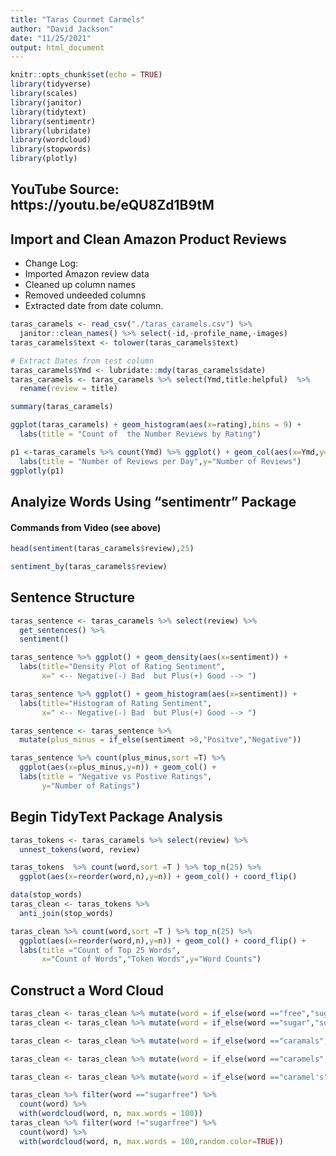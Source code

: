 ```yaml
---
title: "Taras Courmet Carmels"
author: "David Jackson"
date: "11/25/2021"
output: html_document
---
```


```r
knitr::opts_chunk$set(echo = TRUE)
library(tidyverse)
library(scales)
library(janitor)
library(tidytext)
library(sentimentr)
library(lubridate)
library(wordcloud)
library(stopwords)
library(plotly)
```

## YouTube Source: https://youtu.be/eQU8Zd1B9tM

## Import and Clean Amazon Product Reviews

* Change Log:
* Imported Amazon review data
* Cleaned up column names
* Removed undeeded columns
* Extracted date  from date column.

```r
taras_caramels <- read_csv("./taras_caramels.csv") %>%
  janitor::clean_names() %>% select(-id,-profile_name,-images)
taras_caramels$text <- tolower(taras_caramels$text)
```
```r
# Extract Dates from test column
taras_caramels$Ymd <- lubridate::mdy(taras_caramels$date)
taras_caramels <- taras_caramels %>% select(Ymd,title:helpful)  %>%
  rename(review = title)

```

```r
summary(taras_caramels)
```
```r
ggplot(taras_caramels) + geom_histogram(aes(x=rating),bins = 9) +
  labs(title = "Count of  the Number Reviews by Rating")
```
```r
p1 <-taras_caramels %>% count(Ymd) %>% ggplot() + geom_col(aes(x=Ymd,y=n)) +
  labs(title = "Number of Reviews per Day",y="Number of Reviews")
ggplotly(p1)
```



## Analyize Words Using "sentimentr" Package


#### Commands from Video (see above)

```r
head(sentiment(taras_caramels$review),25)
```
```r
sentiment_by(taras_caramels$review)
```

## Sentence Structure

```r
taras_sentence <- taras_caramels %>% select(review) %>%
  get_sentences() %>%
  sentiment()

taras_sentence %>% ggplot() + geom_density(aes(x=sentiment)) +
  labs(title="Density Plot of Rating Sentiment",
       x=" <-- Negative(-) Bad  but Plus(+) Good --> ")
```
```r
taras_sentence %>% ggplot() + geom_histogram(aes(x=sentiment)) +
  labs(title="Histogram of Rating Sentiment",
       x=" <-- Negative(-) Bad  but Plus(+) Good --> ")
```

```r
taras_sentence <- taras_sentence %>%
  mutate(plus_minus = if_else(sentiment >0,"Positve","Negative")) 

taras_sentence %>% count(plus_minus,sort =T) %>%
  ggplot(aes(x=plus_minus,y=n)) + geom_col() +
  labs(title = "Negative vs Postive Ratings",
       y="Number of Ratings")
```

## Begin TidyText Package Analysis


```r
taras_tokens <- taras_caramels %>% select(review) %>%
  unnest_tokens(word, review) 
```
```r
taras_tokens  %>% count(word,sort =T ) %>% top_n(25) %>%
  ggplot(aes(x=reorder(word,n),y=n)) + geom_col() + coord_flip()
```

```r
data(stop_words)
taras_clean <- taras_tokens %>% 
  anti_join(stop_words)

```
```r
taras_clean %>% count(word,sort =T ) %>% top_n(25) %>%
  ggplot(aes(x=reorder(word,n),y=n)) + geom_col() + coord_flip() +
  labs(title ="Count of Top 25 Words",
       x="Count of Words","Token Words",y="Word Counts")
```

## Construct a Word Cloud

```r
taras_clean <- taras_clean %>% mutate(word = if_else(word =="free","sugarfree",word))
taras_clean <- taras_clean %>% mutate(word = if_else(word =="sugar","sugarfree",word))

taras_clean <- taras_clean %>% mutate(word = if_else(word =="caramals","caramel",word))

taras_clean <- taras_clean %>% mutate(word = if_else(word =="caramels","caramel",word))

taras_clean <- taras_clean %>% mutate(word = if_else(word =="caramel's","caramel",word))
```

```r
taras_clean %>% filter(word =="sugarfree") %>%
  count(word) %>%
  with(wordcloud(word, n, max.words = 100))
taras_clean %>% filter(word !="sugarfree") %>%
  count(word) %>%
  with(wordcloud(word, n, max.words = 100,random.color=TRUE))
```

